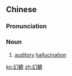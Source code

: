 {{also|幻听}}
==Chinese==
{{zh-forms|s=幻听}}
{{wikipedia|lang=zh}}

===Pronunciation===
{{zh-pron
|m=huàntīng
|c=waan6 ting3
|cat=n
}}

===Noun===
{{zh-noun}}

# [[auditory]] [[hallucination]]

[[ko:幻聽]]
[[zh:幻聽]]